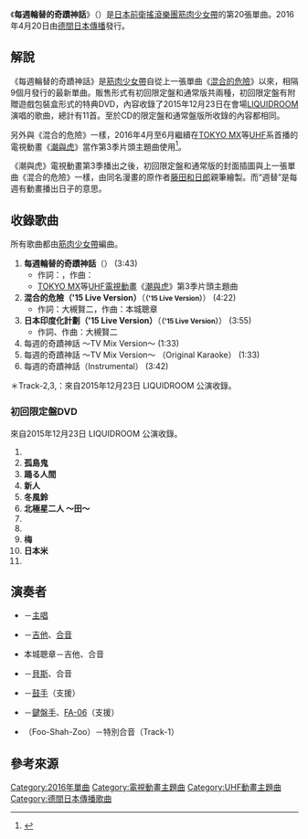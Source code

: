 {{Infobox Single
| Name           = 每週輪替的奇蹟神話<br /><small>（{{lang|ja|週替わりの奇跡の神話}}）</small>
| Artist         = [[筋肉少女帶|筋肉少女帶]]
| Album          = 
| B-side         = 
| Format         = [[CD|12cmCD]]
| Released       = 2016年4月20日
| Genre          = [[搖滾樂|搖滾]]<br/>[[硬式搖滾|硬式搖滾]]<br/>[[重金屬音樂|重金屬]]
| Length         = 18分48秒
| Label          = [[德間日本傳播|德間日本傳播]]
| Writer         = {{link-ja|大槻賢二|大槻ケンヂ}}（作詞）<br />{{link-ja|橘高文彥|橘高文彦}}（作曲）
| Producer       = 筋肉少女帶
| Chart position = * 週榜第26名（[[Oricon公信榜|Oricon]]）
* 日榜第18名（Oricon）
| Last single    = [[混合的危險|混合的危險]]<br />（2015年） 
| This single    = '''每週輪替的奇蹟神話'''<br />（2016年）
| Next single    = 人{{lang|ja|から}}箱男 (筋少×卡拉OK DAM合作單曲)<br />（2016年）
}}
《'''每週輪替的奇蹟神話'''》（{{lang-ja|週替わりの奇跡の神話}}）是[[日本|日本]][[前衛搖滾|前衛]][[搖滾樂|搖滾]][[樂團|樂團]][[筋肉少女帶|筋肉少女帶]]的第20張單曲。2016年4月20日由[[德間日本傳播|德間日本傳播]]發行。

== 解說 ==
《每週輪替的奇蹟神話》是[[筋肉少女帶|筋肉少女帶]]自從上一張單曲《[[混合的危險|混合的危險]]》以來，相隔9個月發行的最新單曲。販售形式有初回限定盤和通常版共兩種，初回限定盤有附贈遊戲包裝盒形式的特典DVD，內容收錄了2015年12月23日在會場[[LIQUIDROOM|LIQUIDROOM]]演唱的歌曲，總計有11首。至於CD的限定盤和通常盤版所收錄的內容都相同。

另外與《混合的危險》一樣，2016年4月至6月繼續在[[東京都會電視台|TOKYO MX]]等[[全國獨立放送協議會|UHF]]系首播的電視動畫《[[潮與虎#電視動畫|潮與虎]]》當作第3季片頭主題曲使用<ref>{{cite web|url=http://natalie.mu/music/news/175623|script-title=ja:筋少「うしおととら」OP曲続投！4月「週替わりの奇跡の神話」リリース|publisher=[[Natalie_(網站)|音樂Natalie]]|date=2016-02-10|accessdate=2016-05-08|language=ja|archive-date=2019-12-09|archive-url=https://web.archive.org/web/20191209032451/https://natalie.mu/music/news/175623|dead-url=no}}</ref>。

《潮與虎》電視動畫第3季播出之後，初回限定盤和通常版的封面插圖與上一張單曲《混合的危險》一樣，由同名漫畫的原作者[[藤田和日郎|藤田和日郎]]親筆繪製。而“週替{{lang|ja|わり}}”是每週有動畫播出日子的意思。

== 收錄歌曲 ==
所有歌曲都由[[筋肉少女帶|筋肉少女帶]]編曲。
# '''每週輪替的奇蹟神話'''（'''<small>{{lang|ja|週替わりの奇跡の神話}}</small>'''） (3:43)
#* 作詞：{{link-ja|大槻賢二|大槻ケンヂ}}，作曲：{{link-ja|橘高文彥|橘高文彦}}
#* [[東京都會電視台|TOKYO MX]]等[[全國獨立放送協議會|UHF]][[電視動畫|電視動畫]]《[[潮與虎#電視動畫|潮與虎]]》第3季片頭主題曲
# '''混合的危險（'15 Live Version）'''（'''<small>{{lang|ja|混ぜるな危険}}（'15 Live Version）</small>'''） (4:22)
#* 作詞：大槻賢二，作曲：本城聰章
# '''日本印度化計劃（'15 Live Version）'''（'''<small>{{lang|ja|日本印度化計画}}（'15 Live Version）</small>'''） (3:55)
#* 作詞、作曲：大槻賢二
# 每週的奇蹟神話 ～TV Mix Version～ (1:33)
# 每週的奇蹟神話 ～TV Mix Version～ （Original Karaoke） (1:33)
# 每週的奇蹟神話（Instrumental） (3:42)

＊Track-2,3,：來自2015年12月23日 LIQUIDROOM 公演收錄。

=== 初回限定盤DVD ===
來自2015年12月23日 LIQUIDROOM 公演收錄。
# '''{{lang|ja|イワンのばか}}'''
# '''孤島{{lang|ja|の}}鬼'''
# '''踊る{{lang|ja|ダメ}}人間'''
# '''新人{{lang|ja|バンドのテーマ}}'''
# '''冬{{lang|ja|の}}風鈴'''
# '''北極星{{lang|ja|の}}二人 ～{{lang|ja|内}}田{{lang|ja|のラブソング}}～'''
# '''{{lang|ja|カーネーション·リインカネーション}}'''
# '''{{lang|ja|釈迦}}'''
# '''{{lang|ja|じーさんはいい塩}}梅'''
# '''日本{{lang|ja|の}}米'''
# '''{{lang|ja|サンフランシスコ}}'''

== 演奏者 ==
* {{link-ja|大槻賢二|大槻ケンヂ}}－[[歌手|主唱]]
* {{link-ja|橘高文彥|橘高文彦}}－[[吉他|吉他]]、[[合音|合音]]
* 本城聰章－吉他、合音
* {{link-ja|內田雄一郎|内田雄一郎}}－[[貝斯|貝斯]]、合音
* {{link-ja|長谷川浩二|長谷川浩二}}－[[爵士鼓|鼓手]]（支援）
* {{link-ja|三柴理|三柴理}}－[[電子琴|鍵盤手]]、[[樂蘭公司|FA-06]]（支援）
* {{link-ja|扇愛奈|扇愛奈}}（Foo-Shah-Zoo）－特別合音（Track-1）

== 參考來源 ==
{{reflist}}

{{DEFAULTSORT:Shūga Wari no Kiseki no Shinwa}}
[[Category:2016年單曲|Category:2016年單曲]]
[[Category:電視動畫主題曲|Category:電視動畫主題曲]]
[[Category:UHF動畫主題曲|Category:UHF動畫主題曲]]
[[Category:德間日本傳播歌曲|Category:德間日本傳播歌曲]]